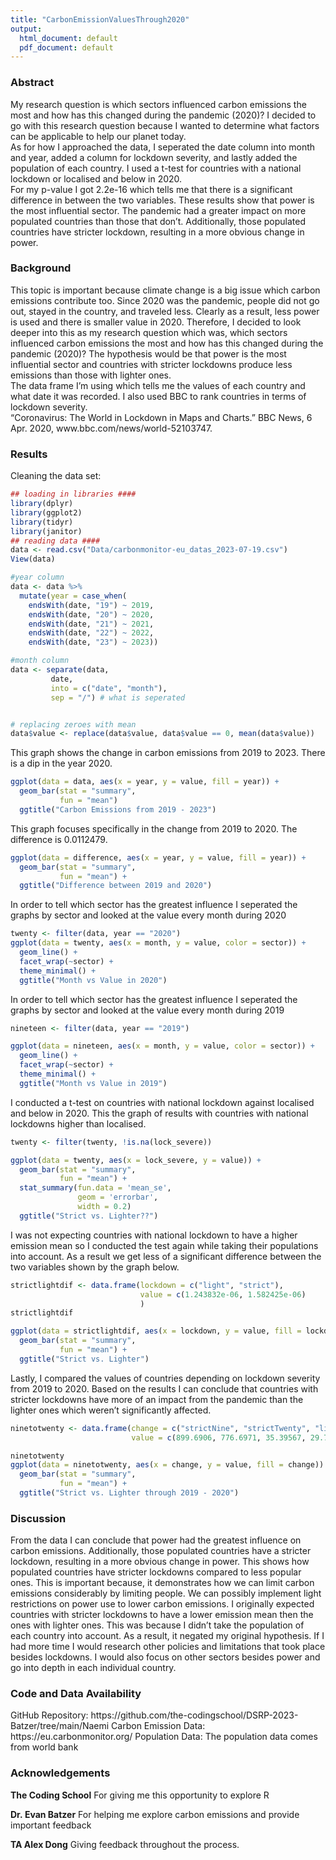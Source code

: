 ```yaml
---
title: "CarbonEmissionValuesThrough2020"
output:
  html_document: default
  pdf_document: default
---
```


### **Abstract**   
  My research question is which sectors influenced carbon emissions the most and how has this changed during the pandemic (2020)? I decided to go with this research question because I wanted to determine what factors can be applicable to help our planet today.  
  As for how I approached the data, I seperated the date column into month and year, added a column for lockdown severity, and lastly added the population of each country. I used a t-test for countries with a national lockdown or localised and below in 2020.   
  For my p-value I got 2.2e-16 which tells me that there is a significant difference in between the two variables. These results show that power is the most influential sector.   The pandemic had a greater impact on more populated countries than those that don’t. Additionally, those populated countries have stricter lockdown, resulting in a more obvious change in power.  


### **Background**   
  This topic is important because climate change is a big issue which carbon emissions contribute too. Since 2020 was the pandemic, people did not go out, stayed in the country, and traveled less. Clearly as a result, less power is used and there is smaller value in 2020. Therefore, I decided to look deeper into this as my research question which was, which sectors influenced carbon emissions the most and how has this changed during the pandemic (2020)? The hypothesis would be that power is the most influential sector and countries with stricter lockdowns produce less emissions than those with lighter ones.  
  The data frame I'm using which tells me the values of each country and what date it was recorded. I also used BBC to rank countries in terms of lockdown severity.   
  “Coronavirus: The World in Lockdown in Maps and Charts.” BBC News, 6 Apr. 2020, www.bbc.com/news/world-52103747.   
  

### **Results**   
Cleaning the data set:  
```r
## loading in libraries ####
library(dplyr)
library(ggplot2)
library(tidyr)
library(janitor)
## reading data ####
data <- read.csv("Data/carbonmonitor-eu_datas_2023-07-19.csv")
View(data)

#year column
data <- data %>%
  mutate(year = case_when(
    endsWith(date, "19") ~ 2019,
    endsWith(date, "20") ~ 2020,
    endsWith(date, "21") ~ 2021,
    endsWith(date, "22") ~ 2022,
    endsWith(date, "23") ~ 2023))

#month column
data <- separate(data,
         date,
         into = c("date", "month"),
         sep = "/") # what is seperated


# replacing zeroes with mean 
data$value <- replace(data$value, data$value == 0, mean(data$value))

```

This graph shows the change in carbon emissions from 2019 to 2023. There is a dip in the year 2020.

```r
ggplot(data = data, aes(x = year, y = value, fill = year)) +
  geom_bar(stat = "summary",
           fun = "mean") 
  ggtitle("Carbon Emissions from 2019 - 2023")

```

This graph focuses specifically in the change from 2019 to 2020. The difference is 0.0112479.
```r
ggplot(data = difference, aes(x = year, y = value, fill = year)) +
  geom_bar(stat = "summary",
           fun = "mean") +
  ggtitle("Difference between 2019 and 2020") 

```

In order to tell which sector has the greatest influence I seperated the graphs by sector and looked at the value every month during 2020
```r
twenty <- filter(data, year == "2020")
ggplot(data = twenty, aes(x = month, y = value, color = sector)) +
  geom_line() +
  facet_wrap(~sector) +
  theme_minimal() +
  ggtitle("Month vs Value in 2020")
```

In order to tell which sector has the greatest influence I seperated the graphs by sector and looked at the value every month during 2019
```r
nineteen <- filter(data, year == "2019")

ggplot(data = nineteen, aes(x = month, y = value, color = sector)) +
  geom_line() +
  facet_wrap(~sector) +
  theme_minimal() +
  ggtitle("Month vs Value in 2019")

```

I conducted a t-test on countries with national lockdown against localised and below in 2020. This the graph of results with countries with national lockdowns higher than localised.

```r
twenty <- filter(twenty, !is.na(lock_severe))

ggplot(data = twenty, aes(x = lock_severe, y = value)) +
  geom_bar(stat = "summary",
           fun = "mean") +
  stat_summary(fun.data = 'mean_se',
               geom = 'errorbar',
               width = 0.2)
  ggtitle("Strict vs. Lighter??")
```

I was not expecting countries with national lockdown to have a higher emission mean so I conducted the test again while taking their populations into account. As a result we get less of a significant difference between the two variables shown by the graph below.
```r
strictlightdif <- data.frame(lockdown = c("light", "strict"),
                             value = c(1.243832e-06, 1.582425e-06)
                             )
strictlightdif

ggplot(data = strictlightdif, aes(x = lockdown, y = value, fill = lockdown)) +
  geom_bar(stat = "summary",
           fun = "mean") +
  ggtitle("Strict vs. Lighter")
```

Lastly, I compared the values of countries depending on lockdown severity from 2019 to 2020. Based on the results I can conclude that countries with stricter lockdowns have more of an impact from the pandemic than the lighter ones which weren't significantly affected.  
```r
ninetotwenty <- data.frame(change = c("strictNine", "strictTwenty", "lightNine", "lightTwenty"),
                           value = c(899.6906, 776.6971, 35.39567, 29.78524))

ninetotwenty
ggplot(data = ninetotwenty, aes(x = change, y = value, fill = change)) +
  geom_bar(stat = "summary",
           fun = "mean") +
  ggtitle("Strict vs. Lighter through 2019 - 2020")

```


### **Discussion**  
From the data I can conclude that power had the greatest influence on carbon emissions. Additionally, those populated countries have a stricter lockdown, resulting in a more obvious change in power. This shows how populated countries have stricter lockdowns compared to less popular ones. This is important because, it demonstrates how we can limit carbon emissions considerably by limiting people. We can possibly implement light restrictions on power use to lower carbon emissions. I originally expected countries with stricter lockdowns to have a lower emission mean then the ones with lighter ones. This was because I didn't take the population of each country into account. As a result, it negated my original hypothesis. If I had more time I would research other policies and limitations that took place besides lockdowns. I would also focus on other sectors besides power and go into depth in each individual country.


### **Code and Data Availability**   
GitHub Repository: https://github.com/the-codingschool/DSRP-2023-Batzer/tree/main/Naemi
Carbon Emission Data: https://eu.carbonmonitor.org/
Population Data: The population data comes from world bank

### **Acknowledgements**    
**The Coding School**
For giving me this opportunity to explore R

**Dr. Evan Batzer**
For helping me explore carbon emissions and provide important feedback

**TA Alex Dong**
Giving feedback throughout the process.






